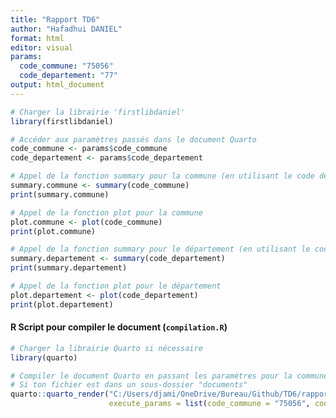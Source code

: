 ```yaml
---
title: "Rapport TD6"
author: "Hafadhui DANIEL"
format: html
editor: visual
params:
  code_commune: "75056"
  code_departement: "77"
output: html_document
---
```


```r
# Charger la librairie 'firstlibdaniel'
library(firstlibdaniel)

# Accéder aux paramètres passés dans le document Quarto
code_commune <- params$code_commune
code_departement <- params$code_departement

# Appel de la fonction summary pour la commune (en utilisant le code de la commune)
summary.commune <- summary(code_commune)
print(summary.commune)

# Appel de la fonction plot pour la commune
plot.commune <- plot(code_commune)
print(plot.commune)

# Appel de la fonction summary pour le département (en utilisant le code du département)
summary.departement <- summary(code_departement)
print(summary.departement)

# Appel de la fonction plot pour le département
plot.departement <- plot(code_departement)
print(plot.departement)
```


#### R Script pour compiler le document (`compilation.R`)
```r
# Charger la librairie Quarto si nécessaire
library(quarto)

# Compiler le document Quarto en passant les paramètres pour la commune et le département
# Si ton fichier est dans un sous-dossier "documents"
quarto::quarto_render("C:/Users/djami/OneDrive/Bureau/Github/TD6/rapport.qmd", 
                      execute_params = list(code_commune = "75056", code_departement = "77"))


```

